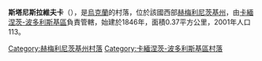 {{coord|48|38|2|N|26|44|13|E|scale:100000|display=title}}

'''斯塔尼斯拉維夫卡'''（{{lang-uk|Станіславівка}}），是[[烏克蘭|烏克蘭]]的村落，位於該國西部[[赫梅利尼茨基州|赫梅利尼茨基州]]，由[[卡緬涅茨-波多利斯基區|卡緬涅茨-波多利斯基區]]負責管轄，始建於1846年，面積0.37平方公里，2001年人口113。

{{DEFAULTSORT:Станіславівка}}
[[Category:赫梅利尼茨基州村落|Category:赫梅利尼茨基州村落]]
[[Category:卡緬涅茨-波多利斯基區村落|Category:卡緬涅茨-波多利斯基區村落]]


{{Khmelnytskyi-geo-stub}}